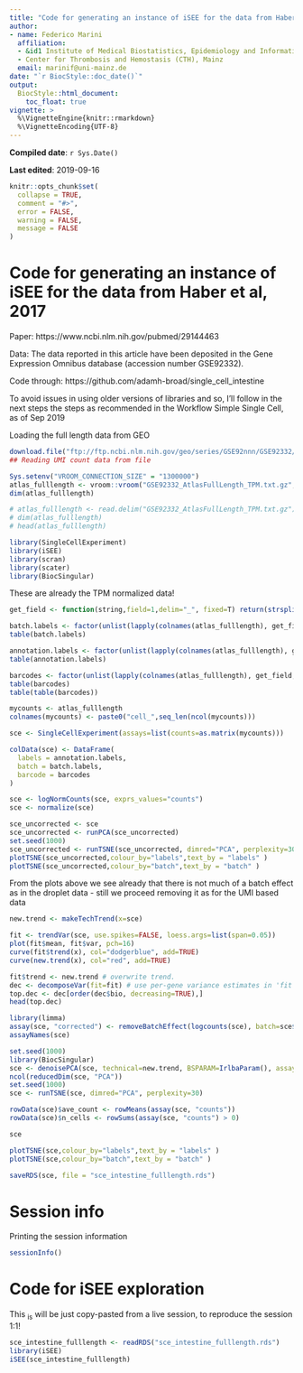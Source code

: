 ```yaml
---
title: "Code for generating an instance of iSEE for the data from Haber et al, 2017"
author:
- name: Federico Marini
  affiliation: 
  - &id1 Institute of Medical Biostatistics, Epidemiology and Informatics (IMBEI), Mainz
  - Center for Thrombosis and Hemostasis (CTH), Mainz
  email: marinif@uni-mainz.de
date: "`r BiocStyle::doc_date()`"
output: 
  BiocStyle::html_document:
    toc_float: true
vignette: >
  %\VignetteEngine{knitr::rmarkdown}
  %\VignetteEncoding{UTF-8}
---
```


**Compiled date**: `r Sys.Date()`

**Last edited**: 2019-09-16

```r
knitr::opts_chunk$set(
  collapse = TRUE,
  comment = "#>",
  error = FALSE,
  warning = FALSE,
  message = FALSE
)
```




# Code for generating an instance of iSEE for the data from Haber et al, 2017

Paper: https://www.ncbi.nlm.nih.gov/pubmed/29144463

Data: The data reported in this article have been deposited in the Gene Expression Omnibus database (accession number GSE92332).

Code through: https://github.com/adamh-broad/single_cell_intestine

To avoid issues in using older versions of libraries and so, I'll follow in the next steps the steps as recommended in the Workflow Simple Single Cell, as of Sep 2019


Loading the full length data from GEO

```r
download.file("ftp://ftp.ncbi.nlm.nih.gov/geo/series/GSE92nnn/GSE92332/suppl/GSE92332_AtlasFullLength_TPM.txt.gz", destfile="GSE92332_AtlasFullLength_TPM.txt.gz")
## Reading UMI count data from file
```


```r
Sys.setenv("VROOM_CONNECTION_SIZE" = "1300000")
atlas_fulllength <- vroom::vroom("GSE92332_AtlasFullLength_TPM.txt.gz",delim = "\t")
dim(atlas_fulllength)

# atlas_fulllength <- read.delim("GSE92332_AtlasFullLength_TPM.txt.gz")
# dim(atlas_fulllength)
# head(atlas_fulllength)
```


```r
library(SingleCellExperiment)
library(iSEE)
library(scran)
library(scater)
library(BiocSingular)
```

These are already the TPM normalized data!

```r
get_field <- function(string,field=1,delim="_", fixed=T) return(strsplit(string,delim, fixed=fixed)[[1]][field])

batch.labels <- factor(unlist(lapply(colnames(atlas_fulllength), get_field, 3,"_")))
table(batch.labels)

annotation.labels <- factor(unlist(lapply(colnames(atlas_fulllength), get_field, 5,"_")))
table(annotation.labels)

barcodes <- factor(unlist(lapply(colnames(atlas_fulllength), get_field, 1,"_")))
table(barcodes)
table(table(barcodes))
```


```r
mycounts <- atlas_fulllength
colnames(mycounts) <- paste0("cell_",seq_len(ncol(mycounts)))

sce <- SingleCellExperiment(assays=list(counts=as.matrix(mycounts)))

colData(sce) <- DataFrame(
  labels = annotation.labels,
  batch = batch.labels,
  barcode = barcodes
)

sce <- logNormCounts(sce, exprs_values="counts")
sce <- normalize(sce)
```


```r
sce_uncorrected <- sce
sce_uncorrected <- runPCA(sce_uncorrected)
set.seed(1000)
sce_uncorrected <- runTSNE(sce_uncorrected, dimred="PCA", perplexity=30)
plotTSNE(sce_uncorrected,colour_by="labels",text_by = "labels" )
plotTSNE(sce_uncorrected,colour_by="batch",text_by = "batch" )
```

From the plots above we see already that there is not much of a batch effect as in the droplet data - still we proceed removing it as for the UMI based data


```r
new.trend <- makeTechTrend(x=sce)

fit <- trendVar(sce, use.spikes=FALSE, loess.args=list(span=0.05))
plot(fit$mean, fit$var, pch=16)
curve(fit$trend(x), col="dodgerblue", add=TRUE)
curve(new.trend(x), col="red", add=TRUE)

fit$trend <- new.trend # overwrite trend.
dec <- decomposeVar(fit=fit) # use per-gene variance estimates in 'fit'.
top.dec <- dec[order(dec$bio, decreasing=TRUE),] 
head(top.dec)

library(limma)
assay(sce, "corrected") <- removeBatchEffect(logcounts(sce), batch=sce$batch)
assayNames(sce)

set.seed(1000)
library(BiocSingular)
sce <- denoisePCA(sce, technical=new.trend, BSPARAM=IrlbaParam(), assay.type="corrected")
ncol(reducedDim(sce, "PCA"))
set.seed(1000)
sce <- runTSNE(sce, dimred="PCA", perplexity=30)

rowData(sce)$ave_count <- rowMeans(assay(sce, "counts"))
rowData(sce)$n_cells <- rowSums(assay(sce, "counts") > 0)

sce

plotTSNE(sce,colour_by="labels",text_by = "labels" )
plotTSNE(sce,colour_by="batch",text_by = "batch" )
```

```r
saveRDS(sce, file = "sce_intestine_fulllength.rds")
```


# Session info {-}

Printing the session information

```r
sessionInfo()
```


# Code for iSEE exploration

This ~is~ will be just copy-pasted from a live session, to reproduce the session 1:1!

```r
sce_intestine_fulllength <- readRDS("sce_intestine_fulllength.rds")
library(iSEE)
iSEE(sce_intestine_fulllength)
```




